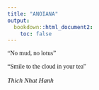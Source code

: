 ```yaml
---
title: "ANOIANA"
output:  
  bookdown::html_document2:
    toc: false
---
```



::: {.right}
<p style="font-family:papyrus">"No mud, no lotus"</p>
<p style="font-family:papyrus">"Smile to the cloud in your tea"</p>
<p style="font-family:papyrus; font-size:15px" >_Thich Nhat Hanh_</p>
:::


